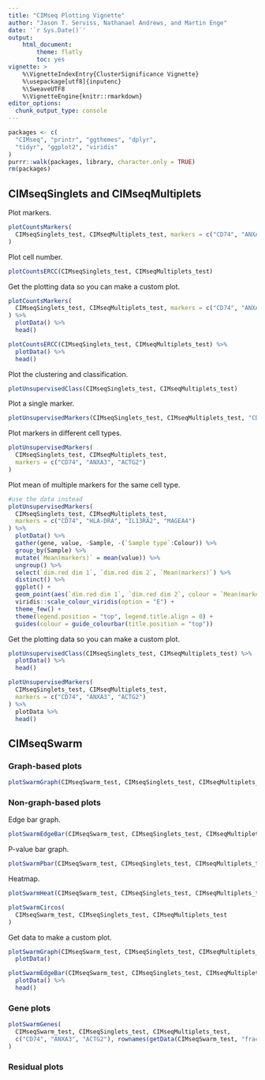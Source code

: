 ```yaml
---
title: "CIMseq Plotting Vignette"
author: "Jason T. Serviss, Nathanael Andrews, and Martin Enge"
date: '`r Sys.Date()`'
output:
    html_document:
        theme: flatly
        toc: yes
vignette: >
    %\VignetteIndexEntry{ClusterSignificance Vignette} 
    %\usepackage[utf8]{inputenc}
    %\SweaveUTF8
    %\VignetteEngine{knitr::rmarkdown} 
editor_options: 
  chunk_output_type: console
---
```


```r
packages <- c(
  "CIMseq", "printr", "ggthemes", "dplyr", 
  "tidyr", "ggplot2", "viridis"
)
purrr::walk(packages, library, character.only = TRUE)
rm(packages)
```

## CIMseqSinglets and CIMseqMultiplets

Plot markers.
```r
plotCountsMarkers(
  CIMseqSinglets_test, CIMseqMultiplets_test, markers = c("CD74", "ANXA3")
)
```

Plot cell number.
```r
plotCountsERCC(CIMseqSinglets_test, CIMseqMultiplets_test)
```

Get the plotting data so you can make a custom plot.
```r
plotCountsMarkers(
  CIMseqSinglets_test, CIMseqMultiplets_test, markers = c("CD74", "ANXA3")
) %>%
  plotData() %>%
  head()

plotCountsERCC(CIMseqSinglets_test, CIMseqMultiplets_test) %>%
  plotData() %>%
  head()
```

Plot the clustering and classification.
```r
plotUnsupervisedClass(CIMseqSinglets_test, CIMseqMultiplets_test)
```

Plot a single marker.
```r
plotUnsupervisedMarkers(CIMseqSinglets_test, CIMseqMultiplets_test, "CD74")
```

Plot markers in different cell types.
```r
plotUnsupervisedMarkers(
  CIMseqSinglets_test, CIMseqMultiplets_test,
  markers = c("CD74", "ANXA3", "ACTG2")
)
```

Plot mean of multiple markers for the same cell type.
```r
#use the data instead
plotUnsupervisedMarkers(
  CIMseqSinglets_test, CIMseqMultiplets_test, 
  markers = c("CD74", "HLA-DRA", "IL13RA2", "MAGEA4")
) %>%
  plotData() %>%
  gather(gene, value, -Sample, -(`Sample type`:Colour)) %>%
  group_by(Sample) %>%
  mutate(`Mean(markers)` = mean(value)) %>%
  ungroup() %>%
  select(`dim.red dim 1`, `dim.red dim 2`, `Mean(markers)`) %>%
  distinct() %>%
  ggplot() +
  geom_point(aes(`dim.red dim 1`, `dim.red dim 2`, colour = `Mean(markers)`)) +
  viridis::scale_colour_viridis(option = "E") +
  theme_few() +
  theme(legend.position = "top", legend.title.align = 0) +
  guides(colour = guide_colourbar(title.position = "top"))
```

Get the plotting data so you can make a custom plot.

```r
plotUnsupervisedClass(CIMseqSinglets_test, CIMseqMultiplets_test) %>% 
  plotData() %>%
  head()

plotUnsupervisedMarkers(
  CIMseqSinglets_test, CIMseqMultiplets_test, 
  markers = c("CD74", "ANXA3", "ACTG2")
) %>% 
  plotData %>%
  head()
```

## CIMseqSwarm

### Graph-based plots

```r
plotSwarmGraph(CIMseqSwarm_test, CIMseqSinglets_test, CIMseqMultiplets_test)
```

### Non-graph-based plots

Edge bar graph.
```r
plotSwarmEdgeBar(CIMseqSwarm_test, CIMseqSinglets_test, CIMseqMultiplets_test)
```

P-value bar graph.
```r
plotSwarmPbar(CIMseqSwarm_test, CIMseqSinglets_test, CIMseqMultiplets_test)
```

Heatmap.
```r
plotSwarmHeat(CIMseqSwarm_test, CIMseqSinglets_test, CIMseqMultiplets_test)
```

```r
plotSwarmCircos(
  CIMseqSwarm_test, CIMseqSinglets_test, CIMseqMultiplets_test
)
```

Get data to make a custom plot.
```r
plotSwarmGraph(CIMseqSwarm_test, CIMseqSinglets_test, CIMseqMultiplets_test) %>%
  plotData()

plotSwarmEdgeBar(CIMseqSwarm_test, CIMseqSinglets_test, CIMseqMultiplets_test) %>%
  plotData() %>%
  head()
```


### Gene plots
```r
plotSwarmGenes(
  CIMseqSwarm_test, CIMseqSinglets_test, CIMseqMultiplets_test,
  c("CD74", "ANXA3", "ACTG2"), rownames(getData(CIMseqSwarm_test, "fractions"))
)
```

### Residual plots

